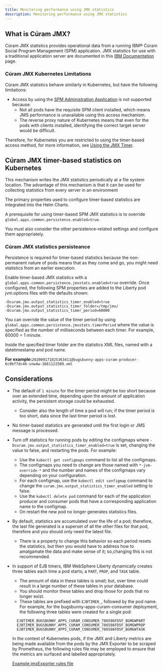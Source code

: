 ```yaml
---
title: Monitoring performance using JMX statistics
description: Monitoring performance using JMX statistics
---
```

## What is Cúram JMX?

Cúram JMX statistics provides operational data from a running IBM® Cúram Social Program Management (SPM) application.
JMX statistics for use with a traditional application server are documented
in this [IBM Documentation](https://www.ibm.com/docs/en/spm/8.0.0?topic=management-configuring-jmx-statistics) page.

### Cúram JMX Kubernetes Limitations

Cúram JMX statistics behave similarly in Kubernetes, but have the following limitations:

* Access by using the [SPM Administration Application](https://www.ibm.com/docs/en/spm/8.0.0?topic=statistics-using-administration-application)
is not supported because:
  * Not all pods have the requisite SPM client installed, which means JMS performance is unavailable using this access mechanism.
  * The reverse proxy nature of Kubernetes means that even for the pods with clients installed, identifying the correct target server would be difficult.

Therefore, for Kubernetes you are restricted to using the timer-based access method, for more information, see [Using the JMX Timer](https://www.ibm.com/docs/en/spm/8.0.0?topic=statistics-using-jmx-timer).

## Cúram JMX timer-based statistics on Kubernetes

This mechanism writes the JMX statistics periodically at a file system location. The advantage of this mechanism is that it can be used for collecting statistics from every server in an environment

The primary properties used to configure timer-based statistics are integrated into the Helm Charts.

A prerequisite for using timer-based SPM JMX statistics is to override `global.apps.common.persistence.enabled=true`.

You must also consider the other persistence-related settings and configure them appropriately.

### Cúram JMX statistics persisteance

Persistence is required for timer-based statistics because the non-permanent nature of pods means that as they come and go, you might need statistics from an earlier execution.

Enable timer-based JMX statistics with a `global.apps.common.persistence.jmxstats.enabled=true` override.
Once configured, the following SPM properties are added to the Liberty pod jvm.options files with the defaults shown:

```shell
-Dcuram.jmx.output_statistics_timer_enabled=true
-Dcuram.jmx.output_statistics_timer_folder=/tmp/jmx/
-Dcuram.jmx.output_statistics_timer_period=60000
```

You can override the value of the timer period by using `global.apps.common.persistence.jmxstats.timerPeriod` where the value is specified as the
number of milliseconds between each timer. For example, 60000 = 1 minute.

Inside the specified timer folder are the statistics XML files, named with a datetimestamp and pod name.

__For example:__`202009171025363411@bugsbunny-apps-curam-producer-6c9bf7dc46-snw4w-1661122509.xml`

## Considerations

* The default of `1 minute` for the timer period might be too short because over an extended time, depending upon the amount of application activity, the persistent storage could be exhausted.
  * Consider also the length of time a pod will run; if the timer period is too short, data since the last timer period is lost.
* No timer-based statistics are generated until the first login or JMS message is processed.
* Turn off statistics for running pods by editing the configmaps where `-Dcuram.jmx.output_statistics_timer_enabled=true` is set, changing the value to false, and restarting the pods.
For example:
  * Use the `kubectl get configmaps` command to list all the configmaps.
  * The configmaps you need to change are those named with `*-jvm-override-*` and the number and names of the configmaps vary depending on your configuration.
  * For each configmap, use the `kubectl edit configmap` command to change the `curam.jmx.output_statistics_timer_enabled` setting to false.
  * Use the `kubectl delete pod` command for each of the application producer and consumer pods that have a corresponding application name to the configmap.
  * On restart the new pod no longer generates statistics files.
* By default, statistics are accumulated over the life of a pod; therefore, the last file generated is a superset of all the other files for that pod, therefore and you should only need the latest file.
  * There is a property to change this behavior so each period resets the statistics, but then you would have to address how to amalgamate the data and make sense of it; so,changing this is not recommended.
* In support of EJB timers, IBM WebSphere Liberty dynamically creates three tables each time a pod starts; a `PART`, `PROP`, and `TASK` table.
  * The amount of data in these tables is small; but, over time could result in a large number of these tables in your database.
  * You should monitor these tables and drop those for pods that no longer exist.
  * These tables are prefixed with `EJBTIMER_`, followed by the pod name. For example, for the bugsbunny-apps-curam-consumer deployment, the following three tables were created for a single pod:

  ```
    EJBTIMER_BUGSBUNNY_APPS_CURAM_CONSUMER_786586FD5F_BGMGWPART
    EJBTIMER_BUGSBUNNY_APPS_CURAM_CONSUMER_786586FD5F_BGMGWPROP
    EJBTIMER_BUGSBUNNY_APPS_CURAM_CONSUMER_786586FD5F_BGMGWTASK
  ```
  
  In the context of Kubernetes pods, if the JMX and Liberty metrics are being made available from the pods by the JMX Exporter to be scraped by Prometheus,
  the following rules file may be employed to ensure that the metrics are surfaced and labelled appropriately.
  
  [Example jmxExporter rules file](/resources/example_jmx_rules.yml)

